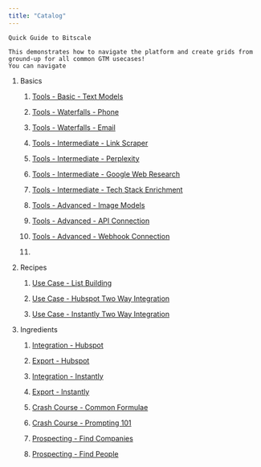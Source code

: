 ```yaml
---
title: "Catalog"
---
```


<AccordionGroup>
  <Accordion icon="list-timeline" title="1. Basics">

    Quick Guide to Bitscale

    This demonstrates how to navigate the platform and create grids from ground-up for all common GTM usecases!
    You can navigate
  </Accordion>
</AccordionGroup>

1. Basics

   1. [Tools - Basic - Text Models](https://docs.bitscale.ai/quickstart#setup-enrichment-tools)

   2. [Tools - Waterfalls - Phone](https://docs.bitscale.ai/quickstart#waterfall-for-phone-enrichment)

   3. [Tools - Waterfalls - Email](https://docs.bitscale.ai/quickstart#waterfall-for-emails-enrichment)

   4. [Tools - Intermediate - Link Scraper](https://docs.bitscale.ai/quickstart#crawl-a-website-for-enrichment)

   5. [Tools - Intermediate - Perplexity](https://docs.bitscale.ai/wrongturn)

   6. [Tools - Intermediate - Google Web Research](https://docs.bitscale.ai/wrongturn)

   7. [Tools - Intermediate - Tech Stack Enrichment](https://docs.bitscale.ai/quickstart#technology-stack-enrichment)

   8. [Tools - Advanced - Image Models](https://docs.bitscale.ai/wrongturn)

   9. [Tools - Advanced - API Connection]()

   10. [Tools - Advanced - Webhook Connection](https://docs.bitscale.ai/wrongturn)

   11.

2. Recipes

   1. [Use Case - List Building](https://docs.bitscale.ai/recipes/list-building)

   2. [Use Case - Hubspot Two Way Integration](https://docs.bitscale.ai/recipes/instantly-magic)

   3. [Use Case - Instantly Two Way Integration](https://docs.bitscale.ai/recipes/enrich-hubspot)

3. Ingredients

   1. [Integration - Hubspot](https://docs.bitscale.ai/playbook/enrich-hubspot)

   2. [Export - Hubspot](https://docs.bitscale.ai/playbook/export-hubspot)

   3. [Integration - Instantly](https://docs.bitscale.ai/playbook/instantly-integrate)

   4. [Export - Instantly](https://docs.bitscale.ai/playbook/instantly-export)

   5. [Crash Course - Common Formulae](https://docs.bitscale.ai/playbook/common-formulae)

   6. [Crash Course - Prompting 101](https://docs.bitscale.ai/playbook/prompts_101)

   7. [Prospecting - Find Companies](https://docs.bitscale.ai/playbook/list-building-1)

   8. [Prospecting - Find People](https://docs.bitscale.ai/playbook/find-people)